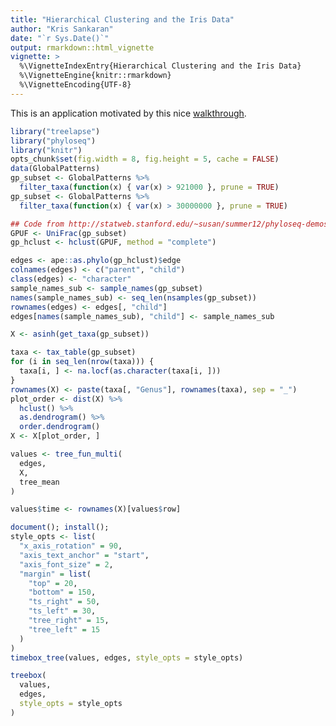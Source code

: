 ```yaml
---
title: "Hierarchical Clustering and the Iris Data"
author: "Kris Sankaran"
date: "`r Sys.Date()`"
output: rmarkdown::html_vignette
vignette: >
  %\VignetteIndexEntry{Hierarchical Clustering and the Iris Data}
  %\VignetteEngine{knitr::rmarkdown}
  %\VignetteEncoding{UTF-8}
---
```


This is an application motivated by this
nice
[walkthrough](https://cran.r-project.org/web/packages/dendextend/vignettes/Cluster_Analysis.html).

```r
library("treelapse")
library("phyloseq")
library("knitr")
opts_chunk$set(fig.width = 8, fig.height = 5, cache = FALSE)
data(GlobalPatterns)
gp_subset <- GlobalPatterns %>%
  filter_taxa(function(x) { var(x) > 921000 }, prune = TRUE)
gp_subset <- GlobalPatterns %>%
  filter_taxa(function(x) { var(x) > 30000000 }, prune = TRUE)
```

```r
## Code from http://statweb.stanford.edu/~susan/summer12/phyloseq-demosh.html
GPUF <- UniFrac(gp_subset)
gp_hclust <- hclust(GPUF, method = "complete")

edges <- ape::as.phylo(gp_hclust)$edge
colnames(edges) <- c("parent", "child")
class(edges) <- "character"
sample_names_sub <- sample_names(gp_subset)
names(sample_names_sub) <- seq_len(nsamples(gp_subset))
rownames(edges) <- edges[, "child"]
edges[names(sample_names_sub), "child"] <- sample_names_sub

X <- asinh(get_taxa(gp_subset))

taxa <- tax_table(gp_subset)
for (i in seq_len(nrow(taxa))) {
  taxa[i, ] <- na.locf(as.character(taxa[i, ]))
}
rownames(X) <- paste(taxa[, "Genus"], rownames(taxa), sep = "_")
plot_order <- dist(X) %>%
  hclust() %>%
  as.dendrogram() %>%
  order.dendrogram() 
X <- X[plot_order, ]

values <- tree_fun_multi(
  edges,
  X,
  tree_mean
)

values$time <- rownames(X)[values$row]

document(); install();
style_opts <- list(
  "x_axis_rotation" = 90,
  "axis_text_anchor" = "start",
  "axis_font_size" = 2,
  "margin" = list(
    "top" = 20,
    "bottom" = 150,
    "ts_right" = 50,
    "ts_left" = 30,
    "tree_right" = 15,
    "tree_left" = 15
  )
)
timebox_tree(values, edges, style_opts = style_opts)
```

```r
treebox(
  values,
  edges,
  style_opts = style_opts
)
```
